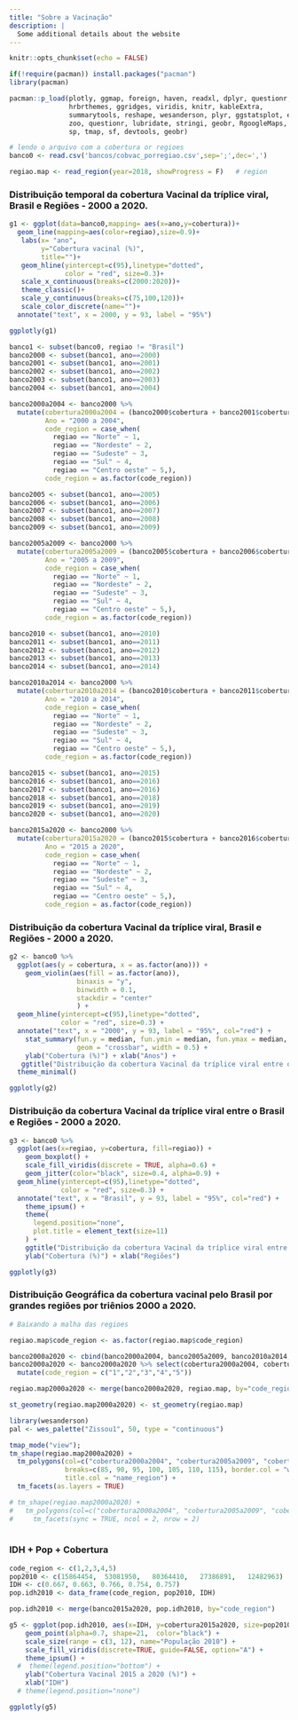 ```yaml
---
title: "Sobre a Vacinação"
description: |
  Some additional details about the website
---
```


```r
knitr::opts_chunk$set(echo = FALSE)

if(!require(pacman)) install.packages("pacman")
library(pacman)

pacman::p_load(plotly, ggmap, foreign, haven, readxl, dplyr, questionr, tidyr, ggplot2, gridExtra,
               hrbrthemes, ggridges, viridis, knitr, kableExtra, 
               summarytools, reshape, wesanderson, plyr, ggstatsplot, epiR,
               zoo, questionr, lubridate, stringi, geobr, RgoogleMaps, 
               sp, tmap, sf, devtools, geobr)
```


```r
# lendo o arquivo com a cobertura or regioes
banco0 <- read.csv('bancos/cobvac_porregiao.csv',sep=';',dec=',')

regiao.map <- read_region(year=2018, showProgress = F)   # region

```

### Distribuição temporal da cobertura Vacinal da tríplice viral, Brasil e Regiões - 2000 a 2020.


```r

g1 <- ggplot(data=banco0,mapping= aes(x=ano,y=cobertura))+
  geom_line(mapping=aes(color=regiao),size=0.9)+
   labs(x= "ano",
        y="Cobertura vacinal (%)",
        title="")+
   geom_hline(yintercept=c(95),linetype="dotted",
              color = "red", size=0.3)+
   scale_x_continuous(breaks=c(2000:2020))+
   theme_classic()+
   scale_y_continuous(breaks=c(75,100,120))+
   scale_color_discrete(name="")+
  annotate("text", x = 2000, y = 93, label = "95%")

ggplotly(g1)


```



```r
banco1 <- subset(banco0, regiao != "Brasil")
banco2000 <- subset(banco1, ano==2000)
banco2001 <- subset(banco1, ano==2001)
banco2002 <- subset(banco1, ano==2002)
banco2003 <- subset(banco1, ano==2003)
banco2004 <- subset(banco1, ano==2004)

banco2000a2004 <- banco2000 %>%
  mutate(cobertura2000a2004 = (banco2000$cobertura + banco2001$cobertura + banco2002$cobertura + banco2003$cobertura +        banco2004$cobertura)/5,
         Ano = "2000 a 2004",
         code_region = case_when(
           regiao == "Norte" ~ 1,
           regiao == "Nordeste" ~ 2,
           regiao == "Sudeste" ~ 3,
           regiao == "Sul" ~ 4,
           regiao == "Centro oeste" ~ 5,),
         code_region = as.factor(code_region))

banco2005 <- subset(banco1, ano==2005)
banco2006 <- subset(banco1, ano==2006)
banco2007 <- subset(banco1, ano==2007)
banco2008 <- subset(banco1, ano==2008)
banco2009 <- subset(banco1, ano==2009)

banco2005a2009 <- banco2000 %>%
  mutate(cobertura2005a2009 = (banco2005$cobertura + banco2006$cobertura + banco2007$cobertura + banco2008$cobertura +        banco2009$cobertura)/5,
         Ano = "2005 a 2009",
         code_region = case_when(
           regiao == "Norte" ~ 1,
           regiao == "Nordeste" ~ 2,
           regiao == "Sudeste" ~ 3,
           regiao == "Sul" ~ 4,
           regiao == "Centro oeste" ~ 5,),
         code_region = as.factor(code_region))

banco2010 <- subset(banco1, ano==2010)
banco2011 <- subset(banco1, ano==2011)
banco2012 <- subset(banco1, ano==2012)
banco2013 <- subset(banco1, ano==2013)
banco2014 <- subset(banco1, ano==2014)

banco2010a2014 <- banco2000 %>%
  mutate(cobertura2010a2014 = (banco2010$cobertura + banco2011$cobertura + banco2012$cobertura + banco2013$cobertura +        banco2014$cobertura)/5,
         Ano = "2010 a 2014",
         code_region = case_when(
           regiao == "Norte" ~ 1,
           regiao == "Nordeste" ~ 2,
           regiao == "Sudeste" ~ 3,
           regiao == "Sul" ~ 4,
           regiao == "Centro oeste" ~ 5,),
         code_region = as.factor(code_region))

banco2015 <- subset(banco1, ano==2015)
banco2016 <- subset(banco1, ano==2016)
banco2017 <- subset(banco1, ano==2016)
banco2018 <- subset(banco1, ano==2018)
banco2019 <- subset(banco1, ano==2019)
banco2020 <- subset(banco1, ano==2020)

banco2015a2020 <- banco2000 %>%
  mutate(cobertura2015a2020 = (banco2015$cobertura + banco2016$cobertura + banco2017$cobertura + banco2018$cobertura +        banco2019$cobertura + banco2020$cobertura)/6,
         Ano = "2015 a 2020",
         code_region = case_when(
           regiao == "Norte" ~ 1,
           regiao == "Nordeste" ~ 2,
           regiao == "Sudeste" ~ 3,
           regiao == "Sul" ~ 4,
           regiao == "Centro oeste" ~ 5,),
         code_region = as.factor(code_region))
```

### Distribuição da cobertura Vacinal da tríplice viral, Brasil e Regiões - 2000 a 2020.

```r
g2 <- banco0 %>%
  ggplot(aes(y = cobertura, x = as.factor(ano))) + 
    geom_violin(aes(fill = as.factor(ano)),  
                 binaxis = "y",         
                 binwidth = 0.1,       
                 stackdir = "center"   
                 ) +
  geom_hline(yintercept=c(95),linetype="dotted",
             color = "red", size=0.3) +
  annotate("text", x = "2000", y = 93, label = "95%", col="red") +
    stat_summary(fun.y = median, fun.ymin = median, fun.ymax = median,
                 geom = "crossbar", width = 0.5) +
    ylab("Cobertura (%)") + xlab("Anos") +
   ggtitle("Distribuição da cobertura Vacinal da tríplice viral entre o Brasil e Regiões - 2000 a 2020") +
  theme_minimal()

ggplotly(g2)
```

### Distribuição da cobertura Vacinal da tríplice viral entre o Brasil e Regiões - 2000 a 2020.

```r
g3 <- banco0 %>%
  ggplot(aes(x=regiao, y=cobertura, fill=regiao)) +
    geom_boxplot() +
    scale_fill_viridis(discrete = TRUE, alpha=0.6) +
    geom_jitter(color="black", size=0.4, alpha=0.9) +
  geom_hline(yintercept=c(95),linetype="dotted",
             color = "red", size=0.3) +
  annotate("text", x = "Brasil", y = 93, label = "95%", col="red") +
    theme_ipsum() +
    theme(
      legend.position="none",
      plot.title = element_text(size=11)
    ) +
    ggtitle("Distribuição da cobertura Vacinal da tríplice viral entre o Brasil e Regiões - 2000 a 2020") +
    ylab("Cobertura (%)") + xlab("Regiões") 

ggplotly(g3)

```


### Distribuição Geográfica da cobertura vacinal pelo Brasil por grandes regiões por triênios 2000 a 2020.


<!-- ```{r} -->
<!-- regiao.map$code_region <- as.factor(regiao.map$code_region) -->

<!-- # Fazendo o merge entre a media da cobertura e a malha -->
<!-- regiao.map2000a2004 <- merge(banco2000a2004, regiao.map, by="code_region")   -->
<!-- regiao.map2005a2009 <- merge(banco2005a2009, regiao.map, by="code_region")  -->
<!-- regiao.map2010a2014 <- merge(banco2010a2014, regiao.map, by="code_region")   -->
<!-- regiao.map2015a2020 <- merge(banco2015a2020, regiao.map, by="code_region")   -->

<!-- st_geometry(regiao.map2000a2004) <- st_geometry(regiao.map) -->
<!-- st_geometry(regiao.map2005a2009) <- st_geometry(regiao.map) -->
<!-- st_geometry(regiao.map2015a2020) <- st_geometry(regiao.map) -->
<!-- st_geometry(regiao.map2010a2014) <- st_geometry(regiao.map) -->


<!-- library(wesanderson) -->
<!-- pal <- wes_palette("Zissou1", 50, type = "continuous") -->

<!-- map1 <- tm_shape(regiao.map2000a2004) + -->
<!--   tm_polygons(col='cobertura', title="Cobertura (%)", breaks=c(75, 85, 95, 110), border.col = "white",  -->
<!--               palette="Oranges", popup.vars = c("cobertura"),  title.col = "Cobertura") + -->
<!--               tmap_mode("view") -->

<!-- map2 <- tm_shape(regiao.map2005a2009) + -->
<!--   tm_polygons(col='cobertura', title="Cobertura (%)", breaks=c(75, 85, 95, 110), border.col = "white",  -->
<!--               palette="Oranges", popup.vars = c("cobertura"),  title.col = "Cobertura") + -->
<!--               tmap_mode("view") -->

<!-- map3 <- tm_shape(regiao.map2010a2014) + -->
<!--   tm_polygons(col='cobertura', title="Cobertura (%)", breaks=c(75, 85, 95, 110), border.col = "white",  -->
<!--               palette="Oranges", popup.vars = c("cobertura"),  title.col = "Cobertura")+ -->
<!--               tmap_mode("view") -->

<!-- map4 <- tm_shape(regiao.map2015a2020) + -->
<!--   tm_polygons(col='cobertura', title="Cobertura (%)", breaks=c(75, 85, 95, 110), border.col = "white",  -->
<!--               palette="Oranges", popup.vars = c("cobertura"),  title.col = "Cobertura") + -->
<!--               tmap_mode("view") -->

<!-- tmap_arrange(map1, map2, map3, map4) -->
<!-- ``` -->


```r
# Baixando a malha das regioes

regiao.map$code_region <- as.factor(regiao.map$code_region)

banco2000a2020 <- cbind(banco2000a2004, banco2005a2009, banco2010a2014, banco2015a2020)
banco2000a2020 <- banco2000a2020 %>% select(cobertura2000a2004, cobertura2005a2009, cobertura2010a2014, cobertura2015a2020) %>%
  mutate(code_region = c("1","2","3","4","5"))

regiao.map2000a2020 <- merge(banco2000a2020, regiao.map, by="code_region") 

st_geometry(regiao.map2000a2020) <- st_geometry(regiao.map)

library(wesanderson)
pal <- wes_palette("Zissou1", 50, type = "continuous")

tmap_mode("view");
tm_shape(regiao.map2000a2020) +
  tm_polygons(col=c("cobertura2000a2004", "cobertura2005a2009", "cobertura2010a2014", "cobertura2015a2020"),
              breaks=c(85, 90, 95, 100, 105, 110, 115), border.col = "white", palette="Oranges",
              title.col = "name_region") +
  tm_facets(as.layers = TRUE)

# tm_shape(regiao.map2000a2020) +
#   tm_polygons(col=c("cobertura2000a2004", "cobertura2005a2009", "cobertura2010a2014", "cobertura2015a2020"), breaks=c(75, 85, 95, 110), border.col = "white", palette="Oranges") +
#     tm_facets(sync = TRUE, ncol = 2, nrow = 2) 
 

```

### IDH + Pop + Cobertura

```r
code_region <- c(1,2,3,4,5)
pop2010 <- c(15864454,	53081950,	80364410,	27386891,	12482963)
IDH <- c(0.667, 0.663, 0.766, 0.754, 0.757)
pop.idh2010 <- data_frame(code_region, pop2010, IDH)

pop.idh2010 <- merge(banco2015a2020, pop.idh2010, by="code_region") 

g5 <- ggplot(pop.idh2010, aes(x=IDH, y=cobertura2015a2020, size=pop2010, fill=regiao)) +
    geom_point(alpha=0.7, shape=21,  color="black") +
    scale_size(range = c(3, 12), name="População 2010") +
    scale_fill_viridis(discrete=TRUE, guide=FALSE, option="A") +
    theme_ipsum() +
  #  theme(legend.position="bottom") +
    ylab("Cobertura Vacinal 2015 a 2020 (%)") +
    xlab("IDH") 
  # theme(legend.position="none")

ggplotly(g5)

```